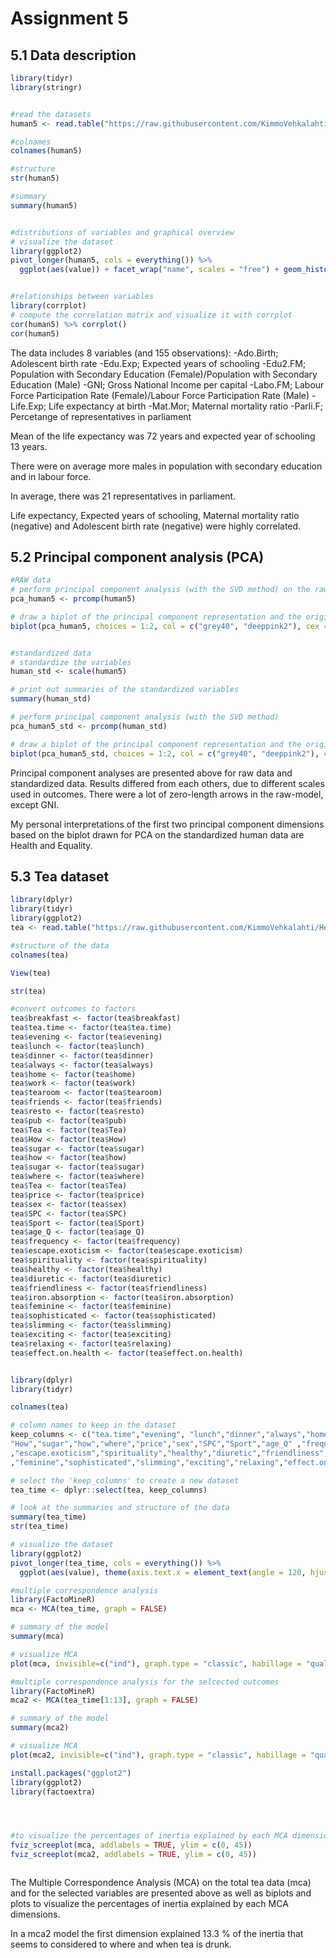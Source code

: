 # Assignment 5


## 5.1 Data description 

```r
library(tidyr)
library(stringr)


#read the datasets
human5 <- read.table("https://raw.githubusercontent.com/KimmoVehkalahti/Helsinki-Open-Data-Science/master/datasets/human2.txt", sep=",", header = TRUE)

#colnames
colnames(human5)

#structure
str(human5)

#summary
summary(human5)


#distributions of variables and graphical overview
# visualize the dataset 
library(ggplot2)
pivot_longer(human5, cols = everything()) %>% 
  ggplot(aes(value)) + facet_wrap("name", scales = "free") + geom_histogram(bins = 30)


#relationships between variables
library(corrplot)
# compute the correlation matrix and visualize it with corrplot
cor(human5) %>% corrplot()
cor(human5)


```

The data includes 8 variables (and 155 observations):
  -Ado.Birth; Adolescent birth rate
  -Edu.Exp; Expected years of schooling
  -Edu2.FM; Population with Secondary Education (Female)/Population with Secondary Education (Male)
  -GNI; Gross National Income per capital
  -Labo.FM; Labour Force Participation Rate (Female)/Labour Force Participation Rate (Male)
  -Life.Exp; Life expectancy at birth
  -Mat.Mor; Maternal mortality ratio
  -Parli.F; Percetange of representatives in parliament

Mean of the life expectancy was  72 years and expected year of schooling 13 years.

There were on average more males in population with secondary education and in labour force.

In average, there was 21 representatives in parliament.

Life expectancy, Expected years of schooling, Maternal mortality ratio (negative) and Adolescent birth rate (negative) were highly correlated.


## 5.2 Principal component analysis (PCA)


```r
#RAW data
# perform principal component analysis (with the SVD method) on the raw human data
pca_human5 <- prcomp(human5)

# draw a biplot of the principal component representation and the original variables
biplot(pca_human5, choices = 1:2, col = c("grey40", "deeppink2"), cex = c(0.5, 1))


#standardized data
# standardize the variables
human_std <- scale(human5)

# print out summaries of the standardized variables
summary(human_std)

# perform principal component analysis (with the SVD method)
pca_human5_std <- prcomp(human_std)

# draw a biplot of the principal component representation and the original variables
biplot(pca_human5_std, choices = 1:2, col = c("grey40", "deeppink2"), cex = c(0.4, 1))


```


Principal component analyses are presented above for raw data and standardized data. Results differed from each others, due to different scales used in outcomes. There were a lot of zero-length arrows in the raw-model, except GNI. 

My personal interpretations of the first two principal component dimensions based on the biplot drawn for PCA on the standardized human data are Health and Equality.


## 5.3 Tea dataset


```r
library(dplyr)
library(tidyr)
library(ggplot2)
tea <- read.table("https://raw.githubusercontent.com/KimmoVehkalahti/Helsinki-Open-Data-Science/master/datasets/tea.csv", sep = ",", header = T)

#structure of the data
colnames(tea)

View(tea)

str(tea)

#convert outcomes to factors
tea$breakfast <- factor(tea$breakfast)
tea$tea.time <- factor(tea$tea.time)
tea$evening <- factor(tea$evening)
tea$lunch <- factor(tea$lunch)
tea$dinner <- factor(tea$dinner)
tea$always <- factor(tea$always)
tea$home <- factor(tea$home)
tea$work <- factor(tea$work)
tea$tearoom <- factor(tea$tearoom)
tea$friends <- factor(tea$friends)
tea$resto <- factor(tea$resto)
tea$pub <- factor(tea$pub)
tea$Tea <- factor(tea$Tea)
tea$How <- factor(tea$How)
tea$sugar <- factor(tea$sugar)
tea$how <- factor(tea$how)
tea$sugar <- factor(tea$sugar)
tea$where <- factor(tea$where)
tea$Tea <- factor(tea$Tea)
tea$price <- factor(tea$price)
tea$sex <- factor(tea$sex)
tea$SPC <- factor(tea$SPC)
tea$Sport <- factor(tea$Sport)
tea$age_Q <- factor(tea$age_Q)
tea$frequency <- factor(tea$frequency)
tea$escape.exoticism <- factor(tea$escape.exoticism)
tea$spirituality <- factor(tea$spirituality)
tea$healthy <- factor(tea$healthy)
tea$diuretic <- factor(tea$diuretic)
tea$friendliness <- factor(tea$friendliness)
tea$iron.absorption <- factor(tea$iron.absorption)
tea$feminine <- factor(tea$feminine)
tea$sophisticated <- factor(tea$sophisticated)
tea$slimming <- factor(tea$slimming)
tea$exciting <- factor(tea$exciting)
tea$relaxing <- factor(tea$relaxing)
tea$effect.on.health <- factor(tea$effect.on.health)


library(dplyr)
library(tidyr)

colnames(tea)

# column names to keep in the dataset
keep_columns <- c("tea.time","evening", "lunch","dinner","always","home","work", "tearoom","friends","resto","pub","Tea",
"How","sugar","how","where","price","sex","SPC","Sport","age_Q" ,"frequency" 
,"escape.exoticism","spirituality","healthy","diuretic","friendliness","iron.absorption" 
,"feminine","sophisticated","slimming","exciting","relaxing","effect.on.health")

# select the 'keep_columns' to create a new dataset
tea_time <- dplyr::select(tea, keep_columns)

# look at the summaries and structure of the data
summary(tea_time)
str(tea_time)

# visualize the dataset 
library(ggplot2)
pivot_longer(tea_time, cols = everything()) %>% 
  ggplot(aes(value), theme(axis.text.x = element_text(angle = 120, hjust = 1, size = 3))) + facet_wrap("name", scales = "free") + geom_bar()

#multiple correspondence analysis
library(FactoMineR)
mca <- MCA(tea_time, graph = FALSE)

# summary of the model
summary(mca)

# visualize MCA
plot(mca, invisible=c("ind"), graph.type = "classic", habillage = "quali", cex = c(1.5, 0.2))

#multiple correspondence analysis for the selcected outcomes
library(FactoMineR)
mca2 <- MCA(tea_time[1:13], graph = FALSE)

# summary of the model
summary(mca2)

# visualize MCA
plot(mca2, invisible=c("ind"), graph.type = "classic", habillage = "quali")

install.packages("ggplot2")
library(ggplot2)
library(factoextra)




#to visualize the percentages of inertia explained by each MCA dimensions,
fviz_screeplot(mca, addlabels = TRUE, ylim = c(0, 45))
fviz_screeplot(mca2, addlabels = TRUE, ylim = c(0, 45))



```


The Multiple Correspondence Analysis (MCA) on the total tea data (mca) and for the selected variables are presented above as well as biplots and plots to visualize the percentages of inertia explained by each MCA dimensions.

In a mca2 model the first dimension explained 13.3 % of the inertia that seems to considered to  where and when tea is drunk. 




